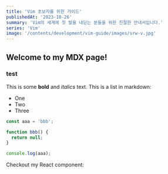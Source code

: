 ```yaml
---
title: 'Vim 초보자를 위한 가이드'
publishedAt: '2023-10-26'
summary: 'Vim의 세계에 첫 발을 내딛는 분들을 위한 친절한 안내서입니다.'
series: 'Vim'
image: '/contents/development/vim-guide/images/srw-v.jpg'
---
```


## Welcome to my MDX page!

### test

This is some **bold** and _italics_ text.
This is a list in markdown:

- One
- Two
- Three

```javascript
const aaa = 'bbb';

function bbb() {
  return null;
}

console.log(aaa);
```

Checkout my React component:
